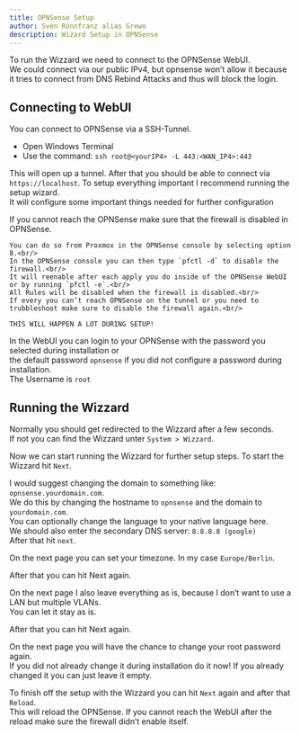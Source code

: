 ```yaml
---
title: OPNSense Setup
author: Sven Rönnfranz alias Grewo
description: Wizard Setup in OPNSense
---
```



To run the Wizzard we need to connect to the OPNSense WebUI.<br/>
We could connect via our public IPv4, but opnsense won’t allow it because it tries to connect from DNS Rebind Attacks and thus will block the login.

## Connecting to WebUI
You can connect to OPNSense via a SSH-Tunnel.

* Open Windows Terminal
* Use the command: `ssh root@<yourIP4> -L 443:<WAN_IP4>:443`

This will open up a tunnel. After that you should be able to connect via `https://localhost`. To setup everything important I recommend running the setup wizard.<br/>
It will configure some important things needed for further configuration

<Aside>
    If you cannot reach the OPNSense make sure that the firewall is disabled in OPNSense.

    You can do so from Proxmox in the OPNSense console by selecting option 8.<br/>
    In the OPNSense console you can then type `pfctl -d` to disable the firewall.<br/>
    It will reenable after each apply you do inside of the OPNSense WebUI or by running `pfctl -e`.<br/>
    All Rules will be disabled when the firewall is disabled.<br/>
    If every you can’t reach OPNSense on the tunnel or you need to trubbleshoot make sure to disable the firewall again.<br/>

    THIS WILL HAPPEN A LOT DURING SETUP!
</Aside>

In the WebUI you can login to your OPNSense with the password you selected during installation or<br/>
the default password `opnsense` if you did not configure a password during installation.<br/>
The Username is `root`

## Running the Wizzard
Normally you should get redirected to the Wizzard after a few seconds.<br/>
If not you can find the Wizzard unter `System > Wizzard`.

Now we can start running the Wizzard for further setup steps. To start the Wizzard hit `Next`.

I would suggest changing the domain to something like: `opnsense.yourdomain.com`.<br/>
We do this by changing the hostname to `opnsense` and the domain to `yourdomain.com`.<br/>
You can optionally change the language to your native language here.<br/>
We should also enter the secondary DNS server: `8.8.8.8 (google)`<br/>
After that hit `next`.

On the next page you can set your timezone. In my case `Europe/Berlin`.

After that you can hit Next again.

On the next page I also leave everything as is, because I don’t want to use a LAN but multiple VLANs.<br/>
You can let it stay as is.

After that you can hit Next again.

On the next page you will have the chance to change your root password again.<br/>
If you did not already change it during installation do it now! If you already changed it you can just leave it empty.

To finish off the setup with the Wizzard you can hit `Next` again and after that `Reload`.<br/>
This will reload the OPNSense. If you cannot reach the WebUI after the reload make sure the firewall
didn’t enable itself.

